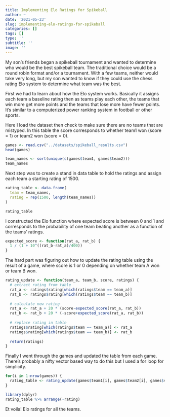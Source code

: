 ```yaml
---
title: Implementing Elo Ratings for Spikeball
author: ~
date: '2021-05-23'
slug: implementing-elo-ratings-for-spikeball
categories: []
tags: []
type: ''
subtitle: ''
image: ''
---
```


My son's friends began a spikeball tournament and wanted to determine who would be the best spikeball team. The traditional choice would be a round robin format and/or a tournament. With a few teams, neither would take very long, but my son wanted to know if they could use the chess rating Elo system to determine what team was the best. 

First we had to learn about how the Elo system works. Basically it assigns each team a baseline rating then as teams play each other, the teams that win more get more points and the teams that lose more have fewer points. It's similar to a computerized power ranking system in football or other sports.

Here I load the dataset then check to make sure there are no teams that are mistyped. In this table the score corresponds to whether team1 won (score = 1) or team2 won (score = 0).
```r
games <- read.csv("../datasets/spikeball_results.csv")
head(games)

team_names <- sort(unique(c(games$team1, games$team2)))
team_names
```

Next step was to create a stand in data table to hold the ratings and assign each team a starting rating of 1500.
```r
rating_table <- data.frame(
  team = team_names,
  rating = rep(1500, length(team_names))
)

rating_table
```

I constructed the Elo function where expected score is between 0 and 1 and corresponds to the probability of one team beating another as a function of the teams' ratings.
```r
expected_score <- function(rat_a, rat_b) {
  1 / (1 + 10^((rat_b-rat_a)/400))
}
```

The hard part was figuring out how to update the rating table using the result of a game, where score is 1 or 0 depending on whether team A won or team B won.
```r
rating_update <- function(team_a, team_b, score, ratings) {
  # extract rating from table
  rat_a <- ratings$rating[which(ratings$team == team_a)]
  rat_b <- ratings$rating[which(ratings$team == team_b)]
  
  # calculate new rating
  rat_a <- rat_a + 20 * (score-expected_score(rat_a, rat_b)) 
  rat_b <- rat_b + 20 * (-score+expected_score(rat_a, rat_b))
  
  # replace rating in table
  ratings$rating[which(ratings$team == team_a)] <- rat_a
  ratings$rating[which(ratings$team == team_b)] <- rat_b
  
  return(ratings)
}
```

Finally I went through the games and updated the table from each game. There's probably a nifty vector based way to do this but I used a for loop for simplicity.

```r
for(i in 1:nrow(games)) {
  rating_table <- rating_update(games$team1[i], games$team2[i], games$score[i], rating_table)
}

library(dplyr)
rating_table %>% arrange(-rating) 
```
Et voila! Elo ratings for all the teams. 
